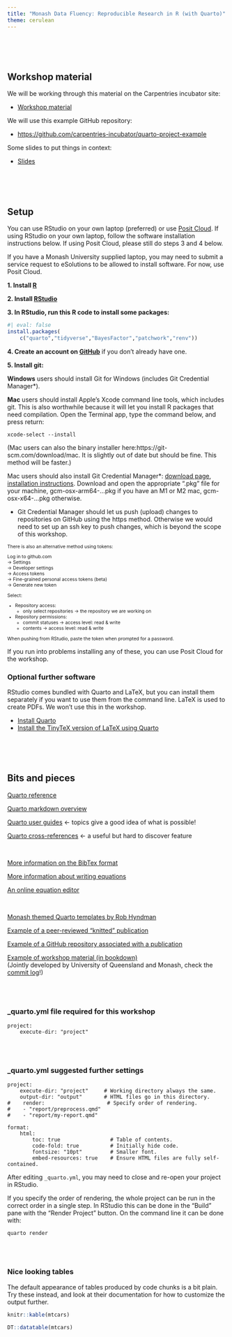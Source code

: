 ```yaml
---
title: "Monash Data Fluency: Reproducible Research in R (with Quarto)"
theme: cerulean
---
```



<br>
<br>
<br>

## Workshop material

We will be working through this material on the Carpentries incubator site:

* [Workshop material](https://carpentries-incubator.github.io/reproducible-publications-quarto/index.html){target="_blank"}

We will use this example GitHub repository:

* <https://github.com/carpentries-incubator/quarto-project-example>{target="_blank"}

Some slides to put things in context:

* [Slides](slideshow.html){target="_blank"}

<br>
<br>
<br>

## Setup

You can use RStudio on your own laptop (preferred) or use [Posit Cloud](https://posit.cloud/). If using RStudio on your own laptop, follow the software installation instructions below. If using Posit Cloud, please still do steps 3 and 4 below.

If you have a Monash University supplied laptop, you may need to submit a service request to eSolutions to be allowed to install software. For now, use Posit Cloud.

**1. Install [R](https://cran.r-project.org/index.html)**

**2. Install [RStudio](https://posit.co/download/rstudio-desktop/)**

**3. In RStudio, run this R code to install some packages:**

```r
#| eval: false
install.packages(
    c("quarto","tidyverse","BayesFactor","patchwork","renv"))
```

**4. Create an account on [GitHub](https://github.com/)** if you don't already have one.

**5. Install git:**

**Windows** users should install Git for Windows (includes Git Credential Manager*).

**Mac** users should install Apple's Xcode command line tools, which includes git. This is also worthwhile because it will let you install R packages that need compilation. Open the Terminal app, type the command below, and press return:

```
xcode-select --install
```

(Mac users can also the binary installer here: ​​https://git-scm.com/download/mac. It is slightly out of date but should be fine. This method will be faster.)

Mac users should also install Git Credential Manager*: [download page](https://github.com/git-ecosystem/git-credential-manager/releases/), [installation instructions](https://github.com/GitCredentialManager/git-credential-manager/blob/release/docs/install.md). Download and open the appropriate ".pkg" file for your machine, gcm-osx-arm64-...pkg if you have an M1 or M2 mac, gcm-osx-x64-...pkg otherwise.

* Git Credential Manager should let us push (upload) changes to repositories on GitHub using the https method. Otherwise we would need to set up an ssh key to push changes, which is beyond the scope of this workshop.

::: {style="font-size: 75%"}
There is also an alternative method using tokens:

Log in to github.com
<br>→ Settings
<br>→ Developer settings
<br>→ Access tokens
<br>→ Fine-grained personal access tokens (beta)
<br>→ Generate new token

Select:

* Repository access:
    * only select repositories → the repository we are working on
* Repository permissions:
    * commit statuses → access level: read & write
    * contents → access level: read & write

When pushing from RStudio, paste the token when prompted for a password.
:::

If you run into problems installing any of these, you can use Posit Cloud for the workshop.

### Optional further software

RStudio comes bundled with Quarto and LaTeX, but you can install them separately if you want to use them from the command line. LaTeX is used to create PDFs. We won't use this in the workshop.

* [Install Quarto](https://quarto.org/docs/get-started/)
* [Install the TinyTeX version of LaTeX using Quarto](https://quarto.org/docs/output-formats/pdf-engine.html)



<br>
<br>
<br>

## Bits and pieces

[Quarto reference](https://quarto.org/docs/reference/)

[Quarto markdown overview](https://quarto.org/docs/authoring/markdown-basics.html)

[Quarto user guides](https://quarto.org/docs/guide/) ← topics give a good idea of what is possible!

[Quarto cross-references](https://quarto.org/docs/authoring/cross-references.html) ← a useful but hard to discover feature

<br>

[More information on the BibTex format](https://www.bibtex.com/format/)

[More information about writing equations](https://en.wikibooks.org/wiki/LaTeX/Mathematics)

[An online equation editor](https://latexeditor.lagrida.com/)

<br>

[Monash themed Quarto templates by Rob Hyndman](https://robjhyndman.com/hyndsight/quarto_templates.html)


[Example of a peer-reviewed "knitted" publication](https://f1000research.com/articles/5-1408)

[Example of a GitHub repository associated with a publication](https://github.com/czbiohub/tabula-muris)

[Example of workshop material (in bookdown)](https://github.com/swbioinf/scRNAseqInR_Doco/)
<br>(Jointly developed by University of Queensland and Monash, check the [commit log](https://github.com/swbioinf/scRNAseqInR_Doco/commits/main)!)

<br>
<br>

### _quarto.yml file required for this workshop

```
project:
    execute-dir: "project"
```

<br>
<br>

### _quarto.yml suggested further settings

```
project:
    execute-dir: "project"     # Working directory always the same.
    output-dir: "output"       # HTML files go in this directory.
#    render:                    # Specify order of rendering.
#    - "report/preprocess.qmd"
#    - "report/my-report.qmd"

format:
    html:
        toc: true                # Table of contents.
        code-fold: true          # Initially hide code.
        fontsize: "10pt"         # Smaller font.
        embed-resources: true    # Ensure HTML files are fully self-contained.
```

After editing `_quarto.yml`, you may need to close and re-open your project in RStudio.

If you specify the order of rendering, the whole project can be run in the correct order in a single step. In RStudio this can be done in the "Build" pane with the "Render Project" button. On the command line it can be done with:

```
quarto render
```

<br>
<br>

### Nice looking tables

The default appearance of tables produced by code chunks is a bit plain. Try these instead, and look at their documentation for how to customize the output further.

```r
knitr::kable(mtcars)

DT::datatable(mtcars)
```
